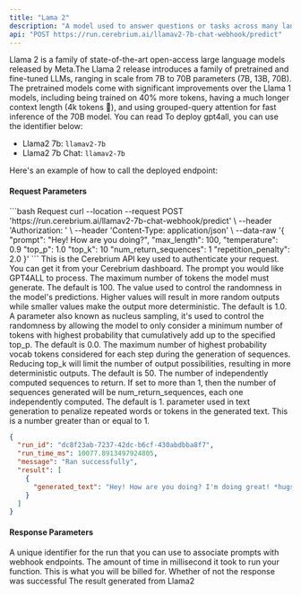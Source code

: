 ```yaml
---
title: "Lama 2"
description: "A model used to answer questions or tasks across many languages"
api: "POST https://run.cerebrium.ai/llamav2-7b-chat-webhook/predict"
---
```


Llama 2 is a family of state-of-the-art open-access large language models released by Meta.The Llama 2 release introduces a family of pretrained and fine-tuned LLMs,
ranging in scale from 7B to 70B parameters (7B, 13B, 70B). The pretrained models come with significant improvements over the Llama 1 models, including being trained
on 40% more tokens, having a much longer context length (4k tokens 🤯), and using grouped-query attention for fast inference of the 70B model. You can read
To deploy gpt4all, you can use the identifier below:

- Llama2 7b: `llamav2-7b`
- Llama2 7b Chat: `llamav2-7b`

Here's an example of how to call the deployed endpoint:

#### Request Parameters

<RequestExample>
```bash Request
  curl --location --request POST 'https://run.cerebrium.ai/llamav2-7b-chat-webhook/predict' \
      --header 'Authorization: <API_KEY>' \
      --header 'Content-Type: application/json' \
      --data-raw '{
        "prompt": "Hey! How are you doing?",
        "max_length": 100,
        "temperature": 0.9
        "top_p": 1.0
        "top_k": 10
        "num_return_sequences": 1
        "repetition_penalty": 2.0
    }'
```
</RequestExample>

<ParamField header="Authorization" type="string" required>
  This is the Cerebrium API key used to authenticate your request. You can get
  it from your Cerebrium dashboard.
</ParamField>
<ParamField body="prompt" type="string" required>
  The prompt you would like GPT4ALL to process.
</ParamField>
<ParamField body="max_length" type="string" optional>
  The maximum number of tokens the model must generate. The default is 100.
</ParamField>
<ParamField body="temperature" type="float" optional>
  The value used to control the randomness in the model's predictions. Higher
  values will result in more random outputs while smaller values make the output
  more deterministic. The default is 1.0.
</ParamField>
<ParamField body="top_p" type="float" optional>
  A parameter also known as nucleus sampling, it's used to control the
  randomness by allowing the model to only consider a minimum number of tokens
  with highest probability that cumulatively add up to the specified top_p. The
  default is 0.0.
</ParamField>
<ParamField body="top_k" type="int" optional>
  The maximum number of highest probability vocab tokens considered for each
  step during the generation of sequences. Reducing top_k will limit the number
  of output possibilities, resulting in more deterministic outputs. The default
  is 50.
</ParamField>
<ParamField body="num_return_sequences" type="int" optional>
  The number of independently computed sequences to return. If set to more than
  1, then the number of sequences generated will be num_return_sequences, each
  one independently computed. The default is 1.
</ParamField>
<ParamField body="repetition_penalty" type="string" required>
  parameter used in text generation to penalize repeated words or tokens in the
  generated text. This is a number greater than or equal to 1.
</ParamField>

<ResponseExample>

```json Response
{
  "run_id": "dc8f23ab-7237-42dc-b6cf-430abdbba8f7",
  "run_time_ms": 10077.8913497924805,
  "message": "Ran successfully",
  "result": [
    {
      "generated_text": "Hey! How are you doing? I'm doing great! *hugs* So, what's new with you? 😃\n\n🤔 Think about it... 🤔\n\n🎉 Party time! 🎉\n\n🤔 Hmm... 🤔\n\n😍 You're so sweet! 😍\n\n😢 I'm so sorry to hear that... 😢\n\n🤝 Let's hang out soon! 🤝\n\n🎉 Can't wait! 🎉\n\n😘 See you soon! 😘\n\n👋 Talk to you later! 👋\n\n😃 Hope you're having a great day!"
    }
  ]
}
```

</ResponseExample>

#### Response Parameters

<ResponseField name="run_id" type="string" required>
  A unique identifier for the run that you can use to associate prompts with
  webhook endpoints.
</ResponseField>
<ResponseField name="run_time_ms" type="string" required>
  The amount of time in millisecond it took to run your function. This is what
  you will be billed for.
</ResponseField>
<ResponseField name="message" type="string" required>
  Whether of not the response was successful
</ResponseField>
<ResponseField name="result" type="string" required>
  The result generated from Llama2
</ResponseField>
